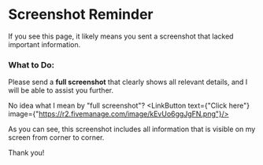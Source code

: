 
# Screenshot Reminder

If you see this page, it likely means you sent a screenshot that lacked important information.  

### What to Do:  
Please send a **full screenshot** that clearly shows all relevant details, and I will be able to assist you further.

No idea what I mean by "full screenshot"?   <LinkButton text={"Click here"} image={"https://r2.fivemanage.com/image/kEvUo6ggJgFN.png"}/>

As you can see, this screenshot includes all information that is visible on my screen from corner to corner.

Thank you!

